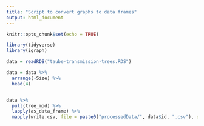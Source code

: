 ```yaml
---
title: "Script to convert graphs to data frames"
output: html_document
---
```


```r
knitr::opts_chunk$set(echo = TRUE)
```

```r
library(tidyverse)
library(igraph)
```


```r
data = readRDS("taube-transmission-trees.RDS")
```

```r
data = data %>% 
  arrange(-Size) %>% 
  head(4) 


data %>% 
  pull(tree_mod) %>% 
  lapply(as_data_frame) %>% 
  mapply(write.csv, file = paste0("processedData/", data$id, ".csv"), object = .)
```

